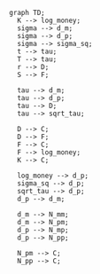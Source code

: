 ```mermaid
  graph TD;
    K --> log_money;
    sigma --> d_m;
    sigma --> d_p;
    sigma --> sigma_sq;
    t --> tau;
    T --> tau;
    r --> D;
    S --> F;

    tau --> d_m;
    tau --> d_p;
    tau --> D;
    tau --> sqrt_tau;

    D --> C;
    D --> F;
    F --> C;
    F --> log_money;
    K --> C;

    log_money --> d_p;
    sigma_sq --> d_p;
    sqrt_tau --> d_p;
    d_p --> d_m;

    d_m --> N_mm;
    d_m --> N_pm;
    d_p --> N_mp;
    d_p --> N_pp;

    N_pm --> C;
    N_pp --> C;
```
